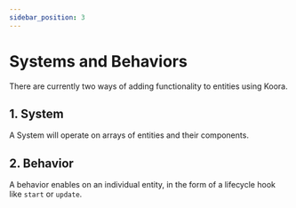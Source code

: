 ```yaml
---
sidebar_position: 3
---
```


# Systems and Behaviors

There are currently two ways of adding functionality to entities using Koora.


## 1. System

A System will operate on arrays of entities and their components.

## 2. Behavior

A behavior enables on an individual entity, in the form of a lifecycle hook like `start` or `update`.